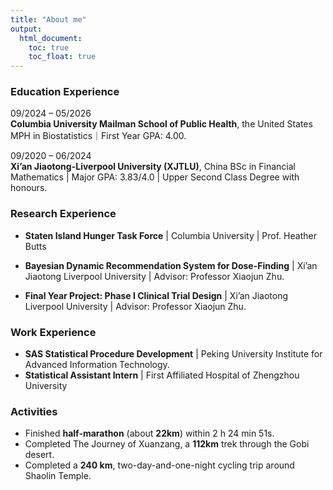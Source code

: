 ```yaml
---
title: "About me"
output: 
  html_document:
    toc: true
    toc_float: true
---
```


### Education Experience

[09/2024 – 05/2026]{style="float:left;"}\
**Columbia University Mailman School of Public Health**, the United States MPH in Biostatistics｜First Year GPA: 4.00.\

[09/2020 – 06/2024]{style="float:left;"}\
**Xi'an Jiaotong-Liverpool University (XJTLU)**, China BSc in Financial Mathematics \| Major GPA: 3.83/4.0 \| Upper Second Class Degree with honours.

### Research Experience
 * **Staten Island Hunger Task Force** | Columbia University | Prof. Heather Butts

 * **Bayesian Dynamic Recommendation System for Dose-Finding** | Xi’an Jiaotong Liverpool University | Advisor: Professor Xiaojun Zhu.         
 * **Final Year Project: Phase I Clinical Trial Design** | Xi’an Jiaotong Liverpool University | Advisor: Professor Xiaojun Zhu.

### Work Experience
 * **SAS Statistical Procedure Development** | Peking University Institute for Advanced Information Technology.
 * **Statistical Assistant Intern** | First Affiliated Hospital of Zhengzhou University

### Activities
 * Finished **half-marathon** (about **22km**) within 2 h 24 min 51s.
 * Completed The Journey of Xuanzang, a **112km** trek through the Gobi desert.
 * Completed a **240 km**, two-day-and-one-night cycling trip around Shaolin Temple.
